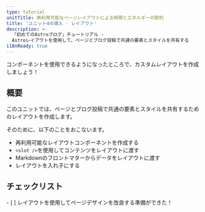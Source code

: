```yaml
---
type: tutorial
unitTitle: 再利用可能なページレイアウトによる時間とエネルギーの節約
title: 'ユニット4の導入 - レイアウト'
description: >-
  「初めてのAstroブログ」チュートリアル -
  Astroレイアウトを使用して、ページとブログ投稿で共通の要素とスタイルを共有する
i18nReady: true
---
```



コンポーネントを使用できるようになったところで、カスタムレイアウトを作成しましょう！

## 概要

このユニットでは、ページとブログ投稿で共通の要素とスタイルを共有するためのレイアウトを作成します。

そのために、以下のことをおこないます。

- 再利用可能なレイアウトコンポーネントを作成する
- `<slot />`を使用してコンテンツをレイアウトに渡す
- Markdownのフロントマターからデータをレイアウトに渡す
- レイアウトを入れ子にする



<Box icon="check-list">

## チェックリスト

<Checklist>
- [ ] レイアウトを使用してページデザインを改良する準備ができた！
</Checklist>
</Box>
